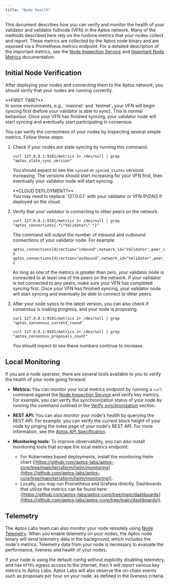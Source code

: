 ```yaml
---
title: "Node Health"
---
```



This document describes how you can verify and monitor the health of your validator and validator fullnode (VFN) in the
Aptos network. Many of the methods described here rely on the runtime metrics that your nodes collect and report. These
metrics are collected by the Aptos node binary and are exposed via a Prometheus metrics endpoint. For a detailed
description of the important metrics, see the [Node Inspection Service](/ja/network/nodes/measure/node-inspection-service) and
[Important Node Metrics](/ja/network/nodes/measure/important-metrics) documentation.

## Initial Node Verification

After deploying your nodes and connecting them to the Aptos network, you should verify that your nodes are running
correctly.

<Aside type="note">
  **FIRST TIME?**<br />
  In some environments, e.g., `mainnet` and `testnet`, your VFN will begin syncing first (before your validator is able to sync).
  This is normal behaviour. Once your VFN has finished syncing, your validator node will start syncing and eventually start participating in consensus.
</Aside>

You can verify the correctness of your nodes by inspecting several simple metrics. Follow these steps:

1. Check if your nodes are state syncing by running this command:

   ```shellscript filename="Terminal"
   curl 127.0.0.1:9101/metrics 2> /dev/null | grep "aptos_state_sync_version"
   ```

   You should expect to see the `synced` or `synced_states` versions increasing. The versions should start increasing
   for your VFN first, then eventually your validator node will start syncing.

   <Aside type="note">
     **CLOUD DEPLOYMENT?**<br />
     You may need to replace `127.0.0.1` with your validator or VFN IP/DNS if deployed on the cloud.
   </Aside>

2. Verify that your validator is connecting to other peers on the network.

   ```shellscript filename="Terminal"
   curl 127.0.0.1:9101/metrics 2> /dev/null | grep "aptos_connections{.*\"Validator\".*}"
   ```

   The command will output the number of inbound and outbound connections of your validator node. For example:

   ```shellscript filename="Terminal"
   aptos_connections{direction="inbound",network_id="Validator",peer_id="f326fd30",role_type="validator"} 5
   aptos_connections{direction="outbound",network_id="Validator",peer_id="f326fd30",role_type="validator"} 2
   ```

   As long as one of the metrics is greater than zero, your validator node is connected to at least one of the peers on the network. If your validator is not
   connected to any peers, make sure your VFN has completed syncing first. Once your VFN has finished syncing, your validator
   node will start syncing and eventually be able to connect to other peers.

3. After your node syncs to the latest version, you can also check if consensus is making progress, and your node is proposing.

   ```shellscript filename="Terminal"
   curl 127.0.0.1:9101/metrics 2> /dev/null | grep "aptos_consensus_current_round"

   curl 127.0.0.1:9101/metrics 2> /dev/null | grep "aptos_consensus_proposals_count"
   ```

   You should expect to see these numbers continue to increase.

## Local Monitoring

If you are a node operator, there are several tools available to you to verify the health of your node going forward:

- **Metrics:** You can monitor your local metrics endpoint by running a `curl` command against the
  [Node Inspection Service](/ja/network/nodes/measure/node-inspection-service) and verify key metrics. For example, you can
  verify the synchronization status of your node by running the command outlined in the
  [Verify synchronization](/ja/network/nodes/full-node/verify-pfn.mdx#verify-synchronization) section.

- **REST API:** You can also monitor your node's health by querying the REST API. For example, you can verify the
  current block height of your node by pinging the index page of your node's REST API. For more information, see the
  [Aptos API Specification](/ja/network/nodes/fullnode-rest-api-reference).

- **Monitoring tools:** To improve observability, you can also install monitoring tools that scrape the local metrics endpoint:
  - For Kubernetes based deployments, install the monitoring Helm chart ([https://github.com/aptos-labs/aptos-core/tree/main/terraform/helm/monitoring](https://github.com/aptos-labs/aptos-core/tree/main/terraform/helm/monitoring)).
  - Locally, you may run Prometheus and Grafana directly. Dashboards that utilize the metrics can be found here: ([https://github.com/aptos-labs/aptos-core/tree/main/dashboards](https://github.com/aptos-labs/aptos-core/tree/main/dashboards)).

## Telemetry

The Aptos Labs team can also monitor your node remotely using [Node Telemetry](/ja/network/nodes/configure/telemetry). When you enable telemetry on
your nodes, the Aptos node binary will send telemetry data in the background, which includes the node's metrics.
Telemetry data from your node is necessary to evaluate the performance, liveness and health of your nodes.

If your node is using the default config without explicitly disabling telemetry, and has `HTTPS` egress access to the
internet, then it will report various key metrics to Aptos Labs. Aptos Labs will also observe the on-chain events
such as proposals per hour on your node, as defined in the liveness criteria.
